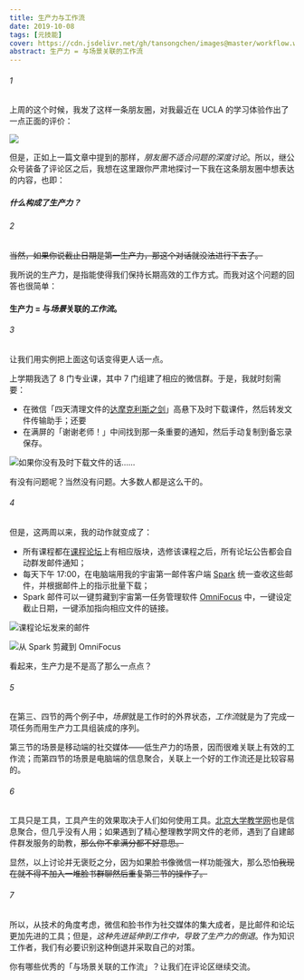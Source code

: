 ```yaml
---
title: 生产力与工作流
date: 2019-10-08
tags: [元技能]
cover: https://cdn.jsdelivr.net/gh/tansongchen/images@master/workflow.webp
abstract: 生产力 = 与场景关联的工作流
---
```


###### 1

上周的这个时候，我发了这样一条朋友圈，对我最近在 UCLA 的学习体验作出了一点正面的评价：

![](http://img.candobear.com/2019-10-05-IMG_2665.jpg)

但是，正如上一篇文章中提到的那样，_朋友圈不适合问题的深度讨论_。所以，继公众号装备了评论区之后，我想在这里跟你严肃地探讨一下我在这条朋友圈中想表达的内容，也即：

##### 什么构成了生产力？

###### 2

~~当然，如果你说截止日期是第一生产力，那这个对话就没法进行下去了。~~

我所说的生产力，是指能使得我们保持长期高效的工作方式。而我对这个问题的回答也很简单：

#### 生产力 = 与*场景*关联的*工作流*。

###### 3

让我们用实例把上面这句话变得更人话一点。

上学期我选了 8 门专业课，其中 7 门组建了相应的微信群。于是，我就时刻需要：

- <span>在微信「四天清理文件的[达摩克利斯之剑](https://en.wikipedia.org/wiki/Damocles#Sword_of_Damocles "达摩克利斯之剑")」高悬下及时下载课件，然后转发文件传输助手；还要</span>
- <span>在满屏的「谢谢老师！」中间找到那一条重要的通知，然后手动复制到备忘录保存。</span>

![如果你没有及时下载文件的话……](http://img.candobear.com/2019-10-05-IMG_2666.PNG)

有没有问题呢？当然没有问题。大多数人都是这么干的。

###### 4

但是，这两周以来，我的动作就变成了：

- <span>所有课程都在[课程论坛](https://ccle.ucla.edu/ "课程论坛")上有相应版块，选修该课程之后，所有论坛公告都会自动群发邮件通知；</span>
- <span>每天下午 17:00，在电脑端用我的宇宙第一邮件客户端 [Spark](https://sparkmailapp.com/zh "Spark") 统一查收这些邮件，并根据邮件上的指示批量下载；</span>
- <span>Spark 邮件可以一键剪藏到宇宙第一任务管理软件 [OmniFocus](https://www.omnigroup.com/omnifocus "OmniFocus") 中，一键设定截止日期，一键添加指向相应文件的链接。</span>

![课程论坛发来的邮件](http://img.candobear.com/2019-10-05-031303.png)

![从 Spark 剪藏到 OmniFocus](http://img.candobear.com/2019-10-05-031447.png)

看起来，生产力是不是高了那么一点点？

###### 5

在第三、四节的两个例子中，*场景*就是工作时的外界状态，*工作流*就是为了完成一项任务而用生产力工具组装成的序列。

第三节的场景是移动端的社交媒体——低生产力的场景，因而很难关联上有效的工作流；而第四节的场景是电脑端的信息聚合，关联上一个好的工作流还是比较容易的。

###### 6

工具只是工具，工具产生的效果取决于人们如何使用工具。[北京大学教学网](http://course.pku.edu.cn/ "北京大学教学网")也是信息聚合，但几乎没有人用；如果遇到了精心整理教学网文件的老师，遇到了自建邮件群发服务的助教，~~那么你不拿满分都不好意思。~~

显然，以上讨论并无褒贬之分，因为如果脸书像微信一样功能强大，那么恐怕~~我现在就不得不加入一堆脸书群聊然后重复第三节的操作了。~~

###### 7

所以，从技术的角度考虑，微信和脸书作为社交媒体的集大成者，是比邮件和论坛更加先进的工具；但是，_这种先进延伸到工作中，导致了生产力的倒退_。作为知识工作者，我们有必要识别这种倒退并采取自己的对策。

你有哪些优秀的「与场景关联的工作流」？让我们在评论区继续交流。
